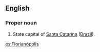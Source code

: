 ==English==

===Proper noun===
{{en-proper noun}}

# State capital of [[Santa Catarina]] ([[Brazil]]).

[[es:Florianópolis]]